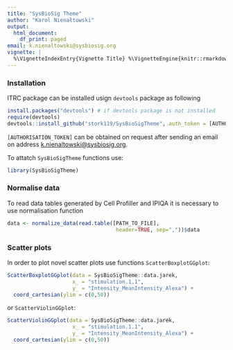 ```yaml
---
title: "SysBioSig Theme"
author: "Karol Nienałtowski"
output:
  html_document:
    df_print: paged
email: k.nienaltowski@sysbiosig.org
vignette: |
  %\VignetteIndexEntry{Vignette Title} %\VignetteEngine{knitr::rmarkdown} %\VignetteEncoding{UTF-8} \usepackage[utf8]{inputenc}
---
```



### Installation

ITRC package can be installed usign `devtools` package as following

```r
install.packages("devtools") # if devtools package is not installed
require(devtools)
devtools::install_github("stork119/SysBioSigTheme", auth_token = [AUTHORISATION_TOKEN])
```
`[AUTHORISATION_TOKEN]` can be obtained  on request after sending an email on address <k.nienaltowski@sysbiosig.org>.

To attatch `SysBioSigTheme` functions use:
```r
library(SysBioSigTheme)
```

### Normalise data 
To read data tables generated by Cell Profiller and IPIQA it is necessary to use normalisation function 
```r
data <- normalize_data(read.table([PATH_TO_FILE],
                                   header=TRUE, sep=","))$data
```


### Scatter plots
In order to plot novel scatter plots use functions `ScatterBoxplotGGplot`:

```r

ScatterBoxplotGGplot(data = SysBioSigTheme::data.jarek,
                     x_ = "stimulation.1.1",
                     y_ = "Intensity_MeanIntensity_Alexa") +
  coord_cartesian(ylim = c(0,50))
```

or `ScatterViolinGGplot`:

```r
ScatterViolinGGplot(data = SysBioSigTheme::data.jarek,
                     x_ = "stimulation.1.1",
                     y_ = "Intensity_MeanIntensity_Alexa") +
  coord_cartesian(ylim = c(0,50))
```
